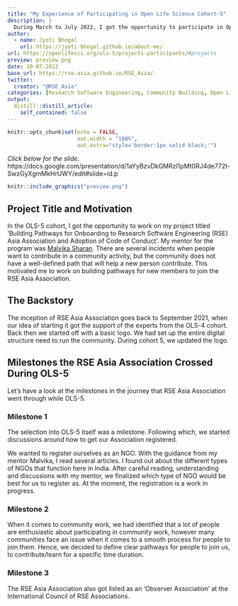 ---
title: "My Experience of Participating in Open Life Science Cohort-5"
description: |
  During March to July 2022, I got the opportunity to participate in Open Life Science Cohort-5. In this duration, I worked on my project for enhancing the community of RSE Asia Association.
author:
  - name: Jyoti Bhogal
    url: https://jyoti-bhogal.github.io/about-me/
url: https://openlifesci.org/ols-5/projects-participants/#projects
preview: preview.png
date: 10-07-2022
base_url: https://rse-asia.github.io/RSE_Asia/
twitter:
  creator: "@RSE_Asia"
categories: [Research Software Engineering, Community Building, Open Life Science, Open Science, Experience Blog]
output:
  distill::distill_article:
    self_contained: false
---
  
  
```{r setup, include=FALSE}
knitr::opts_chunk$set(echo = FALSE,
                      out.width = "100%",
                      out.extra="style='border:1px solid black;'")
```

*Click below for the slide.*
https://docs.google.com/presentation/d/1aYyBzvDkGMRzl1pMt0RJ4de772t-SwzGyXgmMkHrUWY/edit#slide=id.p
  
<a href="`r rmarkdown::metadata$url`">
```{r}
knitr::include_graphics("preview.png")
```
</a>

## Project Title and Motivation

In the OLS-5 cohort, I got the opportunity to work on my project titled 'Building Pathways for Onboarding to Research Software Engineering (RSE) Asia Association and Adoption of Code of Conduct'. My mentor for the program was [Malvika Sharan](https://malvikasharan.github.io/). There are several incidents when people want to contribute in a community activity, but the community does not have a well-defined path that will help a new person contribute. This motivated me to work on building pathways for new members to join the RSE Asia Association.  

## The Backstory

The inception of RSE Asia Association goes back to September 2021, when our idea of starting it got the support of the experts from the OLS-4 cohort. Back then we started off with a basic logo. We had set up the entire digital structure need to run the community. During cohort 5, we updated the logo.

## Milestones the RSE Asia Association Crossed During OLS-5

Let's have a look at the milestones in the journey that RSE Asia Association went through while OLS-5.

### Milestone 1

The selection into OLS-5 itself was a milestone. Following which, we started discussions around how to get our Association registered.

We wanted to register ourselves as an NGO. With the guidance from my mentor Malvika, I read several articles. I found out about the different types of NGOs that function here in India. After careful reading, understanding and discussions with my mentor, we finalized which type of NGO would be best for us to register as. At the moment, the registration is a work in progress. 

### Milestone 2

When it comes to community work, we had identified that a lot of people are enthusiastic about participating in community work, however many communities face an issue when it comes to a smooth process for people to join them. Hence, we decided to define clear pathways for people to join us, to contribute/learn for a specific time duration. 

### Milestone 3

The RSE Asia Association also got listed as an 'Observer Association' at the International Council of RSE Associations.







